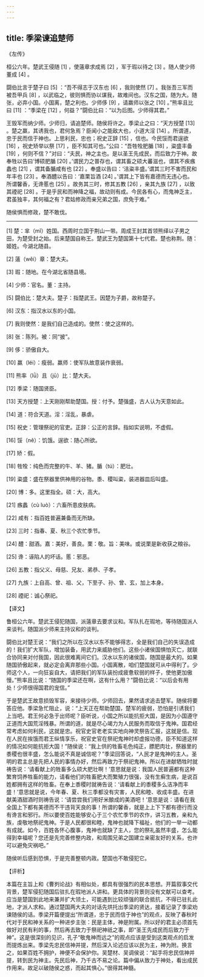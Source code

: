 ```yaml
---
---
---
```

title: 季梁谏追楚师
---




《左传》

桓公六年。楚武王侵随 [1] ，使薳章求成焉 [2] ，军于瑕以待之 [3] 。随人使少师董成 [4] 。

闘伯比言于楚子曰 [5] ：“吾不得志于汉东也 [6] ，我则使然 [7] 。我张吾三军而被吾甲兵 [8] ，以武临之，彼则惧而协以谋我，故难间也。汉东之国，随为大。随张，必弃小国。小国离，楚之利也。少师侈 [9] ，请羸师以张之 [10] 。”熊率且比曰 [11] ：“季梁在 [12] ，何益？”闘伯比曰：“以为后图。少师得其君。”

王毁军而纳少师。少师归，请追楚师。随侯将许之。季梁止之曰：“天方授楚 [13] 。楚之羸，其诱我也，君何急焉？臣闻小之能敌大也，小道大淫 [14] 。所谓道，忠于民而信于神也。上思利民，忠也；祝史正辞 [15] ，信也。今民馁而君逞欲 [16] ，祝史矫举以祭 [17] ，臣不知其可也。”公曰：“吾牲牷肥腯 [18] ，粢盛丰备 [19] ，何则不信？”对曰：“夫民，神之主也。是以圣王先成民，而后致力于神。故奉牲以告曰‘博硕肥腯 [20] 。’谓民力之普存也，谓其畜之硕大蕃滋也，谓其不疾瘯蠡也 [21] ，谓其备腯咸有也 [22] 。奉盛以告曰：‘洁粢丰盛。’谓其三时不害而民和年丰也 [23] 。奉酒醴以告曰：‘嘉栗旨酒 [24] 。’谓其上下皆有嘉德而无违心也。所谓馨香，无谗慝也 [25] 。故务其三时，修其五教 [26] ，亲其九族 [27] ，以致其禋祀 [28] 。于是乎民和而神降之福，故动则有成。今民各有心，而鬼神乏主，君虽独丰，其何福之有？君姑修政而亲兄弟之国，庶免于难。”

随侯惧而修政，楚不敢伐。



* * *



[1] 楚：芈（mǐ）姓国。西周时立国于荆山一带。周成王封其首领熊绎以子男之田，为楚受封之始。后来楚国自称王。楚武王为楚国第十七代君。楚也称荆。随：姬姓。今湖北随县。

[2] 薳（wěi）章：楚大夫。

[3] 瑕：随地。在今湖北省随县境。

[4] 少师：官名。董：主持。

[5] 闘伯比：楚大夫。楚子：指楚武王。因楚为子爵，故称楚子。

[6] 汉东：指汉水以东的小国。

[7] 我则使然：是我们自己造成的。使然：使之这样的。

[8] 张：陈列。被：同“披”。

[9] 侈：骄傲自大。

[10] 羸（léi）：瘦弱。羸师：使军队故意装作衰弱。

[11] 熊率（lǜ）且（jū）比：楚大夫。

[12] 季梁：随国贤臣。

[13] 天方授楚：上天刚刚帮助楚国。授：付予。楚强盛，古人认为天意如此。

[14] 道：符合天道。淫：淫乱，暴虐。

[15] 祝史：管理祭祀的官吏。正辞：公正的言辞。指如实说明，不虚假。

[16] 馁（ně）：饥饿。逞欲：随心所欲。

[17] 矫：假。

[18] 牲牷：纯色而完整的牛、羊、猪。腯（tú）：肥壮。

[19] 粢盛：盛在祭器里供神用的谷物。黍、稷叫粢，装进器皿后叫盛。

[20] 博：多。这里指全。硕：大，高大。

[21] 瘯蠡（cù luò）：六畜所患皮肤病。

[22] 咸有：指百姓普遍兼备而无所缺。

[23] 三时：指春、夏、秋三个农忙季节。

[24] 醴：甜酒。嘉：美好，善良。栗：敬。旨：美味。或说栗是新收获之粮谷。

[25] 谗：诬陷人的坏话。慝：邪恶。

[26] 五教：指父义、母慈、兄友、弟恭、子孝。

[27] 九族：上自高、曾、祖、父，下至子、孙、曾、玄，加上本身。

[28] 禋祀：诚心祭祀。

【译文】

鲁桓公六年。楚武王侵犯随国，派薳章去要求议和。军队扎在瑕地，等待随国派人来谈判。随国派少师来主持议和的谈判。

闘伯比对楚王说：“我们之所以在汉水以东不能够得志，全是我们自己的失误造成的！我们扩大军队，增加装备，用武力来威胁他们。这些小诸侯国惧怕灭亡，就联合协同来对付我国，因此很难离间它们。汉水以东的诸侯国，随国是最大的。如果随国骄傲起来，就必定会离弃那些小国。小国离散，咱们楚国就可从中得利了。少师这个人，一向狂妄自大，请把我们的军队装扮成疲惫软弱的样子，使他更加傲慢。”熊率且比说：“随国的季梁还在啊，这有什么用？”闘伯比说：“以后会有用处！少师很得国君的宠信。”

于是楚武王故意损毁军容，来接待少师。少师回去，果然请求追击楚军。随侯将要答应他。季梁急忙阻止，说：“上天正在帮助楚国，楚军的疲弱，恐怕是引诱我们上当吧。君王何必急于出师呢？臣听说，小国之所以能抗拒大国，是因为小国遵守正道而大国荒淫残暴。所谓的道，就是尽心竭力为人民服务而取信于鬼神。国君经常考虑如何利民，这就是忠。祝官史官老老实实地向神灵祭告汇报，这就是信。现在人民在挨饿而君王纵情享乐，祝官史官在祭祀鬼神时却虚报功德，臣不知道这样的情况如何能抗拒大国！”随侯说：“我上供的牲畜毛色纯正，膘肥肉壮，祭器里的黍稷也很丰盛，怎么能说不真是诚信呢？”季梁回答说，“人民才是鬼神的主人。圣明的君主总是先把人民的事情办好，然后再致力于祭祀鬼神。所以在进献牺牲时就祷告说：‘请看献上的牲畜多么硕大肥壮啊！’意思就是说：我国人民普遍都有这种繁育饲养牲畜的能力，请看他们的牲畜肥大而繁殖力很强，没有生癣生病，是说百姓都拥有这样的牲畜。在奉上黍稷时就祷告说：‘请看献上的黍稷多么洁净而丰盛！’意思就是说，今年春、夏、秋三季都没有灾害，人民和睦、收成丰盛。在进献美酒甜酒时则祷告说：‘请尝尝我们用好米酿成的美酒吧！’意思是说：请看在我全国上下都有美德而不干违背天良的事！所谓的馨香，就是上上下下都有德行而没有谗言和邪行。所以要使百姓能够安心于三个农忙季节的农作，讲习五教，亲和九族，虔敬地祭祀鬼神。于是人民都很和睦，鬼神也就降下福祉，他们的一举一动都有成就。如今，百姓各怀心腹事，鬼神也就缺了主人，您的祭礼虽然丰盛，怎么能得到幸福呢？您还是先完善修整内政，和周围兄弟之国建立亲密友好的关系，也许可以避免灾祸吧。”

随侯听后感到恐惧，于是完善整顿内政。楚国也不敢侵犯它。

【评析】

本篇在主旨上和《曹刿论战》有相似处，都具有很强烈的民本思想。开篇叙事交代背景，楚军侵犯随国后驻扎在瑕地派人讲和。更具体的背景则没有文献可以查考。应当是楚国到此地来兼并扩大领土，可能遇到比较顽强的联合抵抗，不得已驻扎此地，才派人求和。通过楚国两大夫的对话先烘托出季梁的贤达，接着记录了季梁劝谏随侯的话。季梁开篇便提出“所谓道，忠于民而信于神也”的观点，反映了春秋时代对于民和神关系的一种进步主张：民是主体，神是附属。所以好的君主必须首先做好对民有利的事，然后再去致力于祭祀神祇之事，即“圣王先成民而后致力于神”。这是很深刻的见识，孔子“敬鬼神而远之”的观点应该是受到这类观点的启发而提炼出来。季梁先忠民信神并提，然后深入论述应该以民为主，神为附。换言之，如果百姓不拥护，神便不会保护你。吴楚材、吴调侯说：“起手将忠民信神并提，转到民为神主。先民后神，乃千古不易之论。篇中偏从致力于神处，看出成民作用来。故足以破随侯之惑，而起其惧心。”很得其神髓。